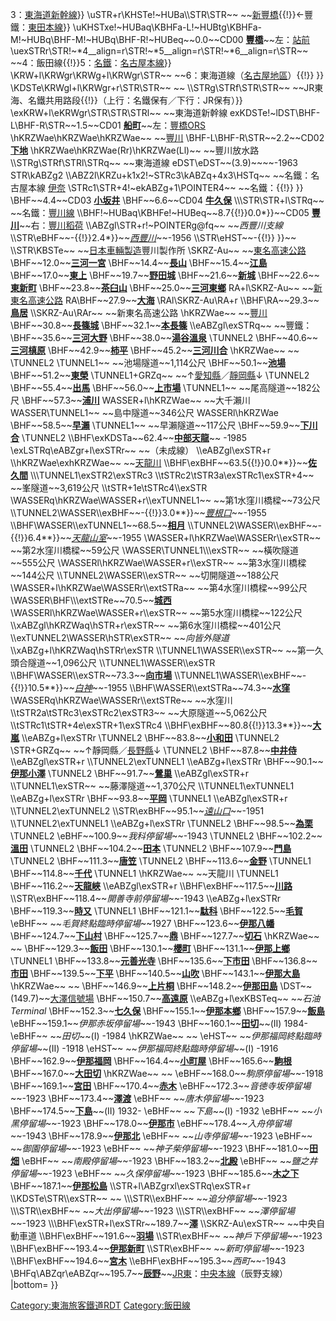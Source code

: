 {{Routemap|collapse=yes|title=飯田線|title-bg=#75a2db|title-color=white|map=
~~ ~~1：[[豐橋鐵道]]：[[渥美線]]
\\STR!~*1__align=r\\STR!~*2__align=r\STR!~*3__align=r~~ ~~{{BSsplit{{!}}2：[[東海道本線|東海道線]]（[[東海道線 (靜岡地區)|靜岡地區]]）{{!}}3：[[東海道新幹線]]}}
\uSTR+r\KHSTe!~HUBa\\STR\STR~~ ~~{{BSsplit{{!}}[[新豐橋站|新豐橋]]{{!}}←豐鐵：[[東田本線]]}}
\uKHSTxe!~HUBaq\KBHFa-L!~HUBtg\KBHFa-M!~HUBq\BHF-M!~HUBq\BHF-R!~HUBeq~~0.0~~CD00 '''[[豐橋站|豐橋]]'''~~左：[[站前站|站前]]
\uexSTRr\STR!~*4__align=r\STR!~*5__align=r\STR!~*6__align=r\STR~~ ~~{{BSsplit{{!}}4：飯田線{{!}}5：[[名古屋鐵道|名鐵]]：[[名古屋本線]]}}
\KRW+l\KRWgr\KRWg+l\KRWgr\STR~~ ~~{{BSsplit{{!}}6：東海道線（[[東海道線 (名古屋地區)|名古屋地區]]）{{!}}&nbsp;}}
\KDSTe\KRWgl+l\KRWgr+r\STR\STR~~ ~~{{link-ja|豐橋運輸區|豊橋運輸区}}
\\STRg\STRf\STR\STR~~ ~~{{BSsplit{{!}}JR東海、名鐵共用路段{{!}}（上行：名鐵保有／下行：JR保有）}}
\exKRW+l\eKRWgr\STR\STR\STRl~~ ~~東海道新幹線
exKDSTe!~lDST\BHF-L\BHF-R\STR~~1.5~~CD01 '''[[船町站|船町]]'''~~左：[[豐橋站|豐橋ORS]]
\hKRZWae\hKRZWae\hKRZWae~~ ~~[[豐川]]
\BHF-L\BHF-R\STR~~2.2~~CD02 '''[[下地站|下地]]'''
\hKRZWae\hKRZWae(Rr)\hKRZWae(Ll)~~ ~~豐川放水路
\\STRg\STRf\STRl\STRq~~ ~~東海道線
eDST\eDST~~(3.9)~~''{{link-ja|平井信號場|平井信号場}}''~~-1963
STR\kABZg2
\\ABZ2l\KRZu+k1x2!~STRc3\kABZq+4x3\HSTq~~ ~~名鐵：名古屋本線 [[伊奈站|伊奈]]
\STRc1\STR+4!~ekABZg+1\POINTER4~~ ~~{{BSsplit{{!}}名鐵：''{{link-ja|小坂井支線|名鉄小坂井支線}}''{{!}}&nbsp;}}
\BHF~~4.4~~CD03 '''[[小坂井站|小坂井]]'''
\BHF~~6.6~~CD04 '''[[牛久保站|牛久保]]'''
\\\STR\STR+l\STRq~~ ~~名鐵：[[豐川線]]
\\BHF!~HUBaq\KBHFe!~HUBeq~~{{BSkm{{!}}8.7{{!}}0.0*}}~~CD05 '''[[豐川站 (愛知縣)|豐川]]'''~~右：[[豐川稻荷站|豐川稻荷]]
\\ABZgl\STR+r!~POINTERg@fq~~ ~~''西豐川支線''
\\STR\eBHF~~{{BSkm{{!}}-{{!}}2.4*}}~~''[[西豐川站|西豐川]]''~~-1956
\\STR\eHST~~{{BSkm{{!}}-{{!}} }}~~''{{link-ja|北東門乘降場|北東門乗降場}}''
\\STR\KBSTe~~ ~~[[日本車輛製造]]豐川製作所
\SKRZ-Au~~ ~~[[東名高速公路]]
\BHF~~12.0~~'''[[三河一宮站|三河一宮]]'''
\BHF~~14.4~~'''[[長山站 (日本)|長山]]'''
\BHF~~15.4~~'''[[江島站|江島]]'''
\BHF~~17.0~~'''[[東上站|東上]]'''
\BHF~~19.7~~'''[[野田城站|野田城]]'''
\BHF~~21.6~~'''[[新城站 (愛知縣)|新城]]'''
\BHF~~22.6~~'''[[東新町站|東新町]]'''
\BHF~~23.8~~'''[[茶臼山站|茶臼山]]'''
\BHF~~25.0~~'''[[三河東鄉站|三河東鄉]]'''
RA+l\SKRZ-Au~~ ~~[[新東名高速公路]]
RA\BHF~~27.9~~'''[[大海站|大海]]'''
\RAl\SKRZ-Au\RA+r
\\BHF\RA~~29.3~~'''[[鳥居站|鳥居]]'''
\\SKRZ-Au\RAr~~ ~~新東名高速公路
\hKRZWae~~ ~~[[豐川]]
\BHF~~30.8~~'''[[長篠城站|長篠城]]'''
\BHF~~32.1~~'''[[本長篠站|本長篠]]'''
\\eABZgl\exSTRq~~ ~~豐鐵：''{{link-ja|田口線|豊橋鉄道田口線}}''
\BHF~~35.6~~'''[[三河大野站|三河大野]]'''
\BHF~~38.0~~'''[[湯谷溫泉站|湯谷溫泉]]'''
\TUNNEL2
\BHF~~40.6~~'''[[三河槙原站|三河槙原]]'''
\BHF~~42.9~~'''[[柿平站|柿平]]'''
\BHF~~45.2~~'''[[三河川合站|三河川合]]'''
\hKRZWae~~ ~~{{link-ja|宇連川|宇連川}}
\TUNNEL2
\TUNNEL1~~ ~~池場隧道~~1,114公尺
\BHF~~50.1~~'''[[池場站|池場]]'''
\BHF~~51.2~~'''[[東榮站|東榮]]'''
\TUNNEL1+GRZq~~ ~~↑[[愛知縣]]／[[靜岡縣]]↓
\TUNNEL2
\BHF~~55.4~~'''[[出馬站|出馬]]'''
\BHF~~56.0~~'''[[上市場站|上市場]]'''
\TUNNEL1~~ ~~尾高隧道~~182公尺
\BHF~~57.3~~'''[[浦川站|浦川]]'''
WASSER+l\hKRZWae~~ ~~大千瀨川
WASSER\TUNNEL1~~ ~~島中隧道~~346公尺
WASSERl\hKRZWae
\BHF~~58.5~~'''[[早瀨站|早瀨]]'''
\TUNNEL1~~ ~~早瀨隧道~~117公尺
\BHF~~59.9~~'''[[下川合站|下川合]]'''
\TUNNEL2
\\BHF\exKDSTa~~62.4~~'''[[中部天龍站|中部天龍]]'''~~''{{link-ja|中部天龍機關區|中部天竜機関区}}'' -1985
\exLSTRq\eABZgr+l\exSTRr~~ ~~''{{link-ja|佐久間線|佐久間線}}''（未成線）
\\eABZgl\exSTR+r
\\hKRZWae\exhKRZWae~~ ~~[[天龍川]]
\\BHF\exBHF~~{{BSkm{{!}}63.5{{!}}0.0**}}~~'''[[佐久間站|佐久間]]'''
\\\TUNNEL1\exSTR2\exSTRc3
\\tSTRc2\tSTR3a\exSTRc1\exSTR+4~~ ~~峯隧道~~3,619公尺
\\tSTR+1e\tSTRc4\\exSTR
\WASSERq\hKRZWae\WASSER+r\\exTUNNEL1~~ ~~第1水窪川橋樑~~73公尺 {{link-ja|水窪川|水窪川}}
\\TUNNEL2\WASSER\\exBHF~~{{BSkm{{!}}-{{!}}3.0**}}~~''[[豐根口站|豐根口]]''~~-1955
\\BHF\WASSER\\exTUNNEL1~~68.5~~'''[[相月站|相月]]'''
\\TUNNEL2\WASSER\\exBHF~~{{BSkm{{!}}-{{!}}6.4**}}~~''[[天龍山室站|天龍山室]]''~~-1955
\WASSER+l\hKRZWae\WASSERr\\exSTR~~ ~~第2水窪川橋樑~~59公尺
\WASSER\TUNNEL1\\\exSTR~~ ~~橫吹隧道~~555公尺
\WASSERl\hKRZWae\WASSER+r\\exSTR~~ ~~第3水窪川橋樑~~144公尺
\\TUNNEL2\WASSER\\exSTR~~ ~~切開隧道~~188公尺
\WASSER+l\hKRZWae\WASSERr\\extSTRa~~ ~~第4水窪川橋樑~~99公尺
\WASSER\BHF\\\extSTRe~~70.5~~'''[[城西站|城西]]'''
\WASSERl\hKRZWae\WASSER+r\\exSTR~~ ~~第5水窪川橋樑~~122公尺
\\xABZgl\hKRZWaq\hSTR+r\exSTR~~ ~~第6水窪川橋樑~~401公尺
\\exTUNNEL2\WASSER\hSTR\exSTR~~ ~~''向皆外隧道''
\\xABZg+l\hKRZWaq\hSTRr\exSTR
\\TUNNEL1\WASSER\\exSTR~~ ~~第一久頭合隧道~~1,096公尺
\\TUNNEL1\WASSER\\exSTR
\\BHF\WASSER\\exSTR~~73.3~~'''[[向市場站|向市場]]'''
\\TUNNEL1\WASSER\\exBHF~~{{BSkm{{!}}-{{!}}10.5**}}~~''[[白神站|白神]]''~~-1955
\\BHF\WASSER\\extSTRa~~74.3~~'''[[水窪站|水窪]]'''
\WASSERq\hKRZWae\WASSERr\\extSTRe~~ ~~水窪川
\\tSTR2a\tSTRc3\exSTRc2\exSTR3~~ ~~大原隧道~~5,062公尺
\\tSTRc1\tSTR+4e\exSTR+1\exSTRc4
\\BHF\exBHF~~{{BSkm{{!}}80.8{{!}}13.3**}}~~'''[[大嵐站|大嵐]]'''
\\eABZg+l\exSTRr
\TUNNEL2
\BHF~~83.8~~'''[[小和田站|小和田]]'''
\TUNNEL2
\STR+GRZq~~ ~~↑靜岡縣／[[長野縣]]↓
\TUNNEL2
\BHF~~87.8~~'''[[中井侍站|中井侍]]'''
\\eABZgl\exSTR+r
\\TUNNEL2\exTUNNEL1
\\eABZg+l\exSTRr
\BHF~~90.1~~'''[[伊那小澤站|伊那小澤]]'''
\TUNNEL2
\BHF~~91.7~~'''[[鶯巢站|鶯巢]]'''
\\eABZgl\exSTR+r
\\TUNNEL1\exSTR~~ ~~藤澤隧道~~1,370公尺
\\TUNNEL1\exTUNNEL1
\\eABZg+l\exSTRr
\BHF~~93.8~~'''[[平岡站|平岡]]'''
\TUNNEL1
\\eABZgl\exSTR+r
\\TUNNEL2\exTUNNEL2
\\STR\exBHF~~95.1~~''[[遠山口站|遠山口]]''~~-1951
\\TUNNEL2\exTUNNEL1
\\eABZg+l\exSTRr
\TUNNEL2
\BHF~~98.5~~'''[[為栗站|為栗]]'''
\TUNNEL2
\eBHF~~100.9~~''我科停留場''~~-1943
\TUNNEL2
\BHF~~102.2~~'''[[溫田站|溫田]]'''
\TUNNEL2
\BHF~~104.2~~'''[[田本站|田本]]'''
\TUNNEL2
\BHF~~107.9~~'''[[門島站|門島]]'''
\TUNNEL2
\BHF~~111.3~~'''[[唐笠站|唐笠]]'''
\TUNNEL2
\BHF~~113.6~~'''[[金野站 (日本)|金野]]'''
\TUNNEL1
\BHF~~114.8~~'''[[千代站|千代]]'''
\TUNNEL1
\hKRZWae~~ ~~天龍川
\TUNNEL1
\BHF~~116.2~~'''[[天龍峽站|天龍峽]]'''
\\eABZgl\exSTR+r
\\BHF\exBHF~~117.5~~'''[[川路站|川路]]'''
\\STR\exBHF~~118.4~~''開善寺前停留場''~~-1943
\\eABZg+l\exSTRr
\BHF~~119.3~~'''[[時又站|時又]]'''
\TUNNEL1
\BHF~~121.1~~'''[[駄科站|駄科]]'''
\BHF~~122.5~~'''[[毛賀站|毛賀]]'''
\eBHF~~ ~~''毛賀終點臨時停留場''~~1927
\BHF~~123.6~~'''[[伊那八幡站|伊那八幡]]'''
\BHF~~124.7~~'''[[下山村站|下山村]]'''
\BHF~~125.7~~'''[[鼎站|鼎]]'''
\BHF~~127.7~~'''[[切石站|切石]]'''
\hKRZWae~~ ~~{{link-ja|松川 (飯田市)|松川 (飯田市)|松川}}
\BHF~~129.3~~'''[[飯田站|飯田]]'''
\BHF~~130.1~~'''[[櫻町站 (長野縣)|櫻町]]'''
\BHF~~131.1~~'''[[伊那上鄉站|伊那上鄉]]'''
\TUNNEL1
\BHF~~133.8~~'''[[元善光寺站|元善光寺]]'''
\BHF~~135.6~~'''[[下市田站|下市田]]'''
\BHF~~136.8~~'''[[市田站|市田]]'''
\BHF~~139.5~~'''[[下平站|下平]]'''
\BHF~~140.5~~'''[[山吹站|山吹]]'''
\BHF~~143.1~~'''[[伊那大島站|伊那大島]]'''
\hKRZWae~~ ~~{{link-ja|片桐松川|片桐松川}}
\BHF~~146.9~~'''[[上片桐站|上片桐]]'''
\BHF~~148.2~~'''[[伊那田島站|伊那田島]]'''
\DST~~(149.7)~~[[大澤信號場]]
\BHF~~150.7~~'''[[高遠原站|高遠原]]'''
\\eABZg+l\exKBSTeq~~ ~~''石油Terminal {{link-ja|專用鐵道|専用鉄道|專用線}}''
\BHF~~152.3~~'''[[七久保站|七久保]]'''
\BHF~~155.1~~'''[[伊那本鄉站|伊那本鄉]]'''
\BHF~~157.9~~'''[[飯島站|飯島]]'''
\eBHF~~159.1~~''伊那赤坂停留場''~~-1943
\BHF~~160.1~~'''[[田切站|田切]]'''~~(II) 1984-
\eBHF~~ ~~''田切''~~(I) -1984
\hKRZWae~~ ~~{{link-ja|中田切川|中田切川}}
\eHST~~ ~~''伊那福岡終點臨時停留場''~~(II) -1918
\eHST~~ ~~''伊那福岡終點臨時停留場''~~(I) -1916
\BHF~~162.9~~'''[[伊那福岡站|伊那福岡]]'''
\BHF~~164.4~~'''[[小町屋站|小町屋]]'''
\BHF~~165.6~~'''[[駒根站|駒根]]'''
\BHF~~167.0~~'''[[大田切站|大田切]]'''
\hKRZWae~~ ~~{{link-ja|太田切川 (長野縣)|太田切川 (長野県)|太田切川}}
\eBHF~~168.0~~''駒原停留場''~~-1918
\BHF~~169.1~~'''[[宮田站|宮田]]'''
\BHF~~170.4~~'''[[赤木站|赤木]]'''
\eBHF~~172.3~~''音徳寺坂停留場''~~-1923
\BHF~~173.4~~'''[[澤渡站|澤渡]]'''
\eBHF~~ ~~''唐木停留場''~~-1923
\BHF~~174.5~~'''[[下島站 (長野縣伊那市)|下島]]'''~~(II) 1932-
\eBHF~~ ~~''下島''~~(I) -1932
\eBHF~~ ~~''小黑停留場''~~-1923
\BHF~~178.0~~'''[[伊那市站|伊那市]]'''
\eBHF~~178.4~~''入舟停留場''~~-1943
\BHF~~178.9~~'''[[伊那北站|伊那北]]'''
\eBHF~~ ~~''山寺停留場''~~-1923
\eBHF~~ ~~''御園停留場''~~-1923
\eBHF~~ ~~''神子柴停留場''~~-1923
\BHF~~181.0~~'''[[田畑站|田畑]]'''
\eBHF~~ ~~''南殿停留場''~~-1923
\BHF~~183.2~~'''[[北殿站|北殿]]'''
\eBHF~~ ~~''鹽之井停留場''~~-1923
\eBHF~~ ~~''久保停留場''~~-1923
\BHF~~185.6~~'''[[木之下站|木之下]]'''
\BHF~~187.1~~'''[[伊那松島站|伊那松島]]'''
\\STR+l\ABZgrxl\exSTRq\exSTR+r
\\KDSTe\STR\\exSTR~~ ~~{{link-ja|伊那松島運輸區|伊那松島運輸区}}
\\\STR\\exBHF~~ ~~''追分停留場''~~-1923
\\\STR\\exBHF~~ ~~''大出停留場''~~-1923
\\\STR\\exBHF~~ ~~''澤停留場''~~-1923
\\\BHF\exSTR+l\exSTRr~~189.7~~'''[[澤站|澤]]'''
\\SKRZ-Au\exSTR~~ ~~中央自動車道
\\BHF\exBHF~~191.6~~'''[[羽場站 (長野縣)|羽場]]'''
\\STR\exBHF~~ ~~''神戶下停留場''~~-1923
\\BHF\exBHF~~193.4~~'''[[伊那新町站|伊那新町]]'''
\\STR\exBHF~~ ~~''新町停留場''~~-1923
\\BHF\exBHF~~194.6~~'''[[宮木站|宮木]]'''
\\eBHF\exBHF~~195.3~~''西町''~~-1943
\BHFq\ABZqr\eABZqr~~195.7~~'''[[辰野站|辰野]]'''~~[[東日本旅客鐵道|JR東]]：[[中央本線]]（辰野支線）
|bottom={{navbar|飯田線RDT}}
}}<noinclude>
{{rdt intro|[[飯田線]]}}
[[Category:東海旅客鐵道RDT]]
[[Category:飯田線]]
</noinclude>